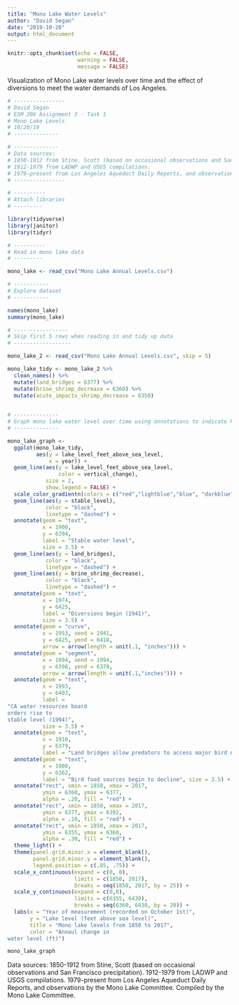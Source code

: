 ```yaml
---
title: "Mono Lake Water Levels"
author: "David Segan"
date: "2019-10-20"
output: html_document
---
```


```r
knitr::opts_chunk$set(echo = FALSE,
                      warning = FALSE,
                      message = FALSE)
```

Visualization of Mono Lake water levels over time and the effect of diversions to meet the water demands of Los Angeles.

```r
# ----------------
# David Segan
# ESM 206 Assignment 3 - Task 1
# Mono Lake Levels
# 10/20/19
# --------------

# --------------
# Data sources: 
# 1850-1912 from Stine, Scott (based on occasional observations and San Francisco precipitation). 
# 1912-1979 from LADWP and USGS compilations. 
# 1979-present from Los Angeles Aqueduct Daily Reports, and observations by the Mono Lake Committee. Compiled by the Mono Lake Committee.	
# ----------------

# ----------
# Attach libraries
# ---------

library(tidyverse)
library(janitor)
library(tidyr)

# ----------
# Read in mono lake data
# ---------

mono_lake <- read_csv("Mono Lake Annual Levels.csv")

# -----------
# Explore dataset
# -----------

names(mono_lake)
summary(mono_lake)

# -----------------
# Skip first 5 rows when reading in and tidy up data
# ------------------

mono_lake_2 <- read_csv("Mono Lake Annual Levels.csv", skip = 5)

mono_lake_tidy <- mono_lake_2 %>% 
  clean_names() %>% 
  mutate(land_bridges = 6377) %>% 
  mutate(brine_shrimp_decrease = 6360) %>% 
  mutate(acute_impacts_shrimp_decrease = 6350)
  

# --------------
# Graph mono lake water level over time using annotations to indicate key water levels and key historical events
# --------------

mono_lake_graph <- 
  ggplot(mono_lake_tidy, 
         aes(y = lake_level_feet_above_sea_level,
             x = year)) +
  geom_line(aes(y = lake_level_feet_above_sea_level, 
                color = vertical_change), 
            size = 2,
            show.legend = FALSE) +
  scale_color_gradientn(colors = c("red","lightblue","blue", "darkblue")) +
  geom_line(aes(y = stable_level),
            color = "black",
            linetype = "dashed") +
  annotate(geom = "text", 
           x = 1900,
           y = 6394,
           label = "Stable water level",
           size = 3.5) + 
  geom_line(aes(y = land_bridges), 
            color = "black",
            linetype = "dashed") + 
  geom_line(aes(y = brine_shrimp_decrease),
            color = "black",
            linetype = "dashed") +
  annotate(geom = "text",
           x = 1974,
           y = 6425,
           label = "Diversions begin (1941)",
           size = 3.5) + 
  annotate(geom = "curve",
           x = 1953, xend = 1941,
           y = 6425, yend = 6418,
           arrow = arrow(length = unit(.1, "inches"))) + 
  annotate(geom = "segment",
           x = 1994, xend = 1994,
           y = 6398, yend = 6379,
           arrow = arrow(length = unit(.1,"inches"))) +
  annotate(geom = "text",
           x = 1993,
           y = 6403,
           label = 
"CA water resources board
orders rise to  
stable level (1994)",
           size = 3.5) +
  annotate(geom = "text",
           x = 1910,
           y = 6379,
           label = "Land bridges allow predators to access major bird nesting sites", size = 3.5) +
  annotate(geom = "text",
           x = 1900,
           y = 6362,
           label = "Bird food sources begin to decline", size = 3.5) +
  annotate("rect", xmin = 1850, xmax = 2017,
           ymin = 6360, ymax = 6377, 
           alpha = .20, fill = "red") +
  annotate("rect", xmin = 1850, xmax = 2017,
           ymin = 6377, ymax = 6392, 
           alpha = .10, fill = "red") +
  annotate("rect", xmin = 1850, xmax = 2017,
           ymin = 6355, ymax = 6360, 
           alpha = .30, fill = "red") +
  theme_light() + 
  theme(panel.grid.minor.x = element_blank(), 
        panel.grid.minor.y = element_blank(),
        legend.position = c(.85, .75)) +
  scale_x_continuous(expand = c(0, 0), 
                     limits = c(1850, 2017), 
                     breaks = seq(1850, 2017, by = 25)) +
  scale_y_continuous(expand = c(0,0),
                     limits = c(6355, 6430),
                     breaks = seq(6360, 6430, by = 20)) +
  labs(x = "Year of measurement (recorded on October 1st)", 
       y = "Lake level (feet above sea level)",
       title = "Mono lake levels from 1850 to 2017",
       color = "Annaul change in
water level (ft)")


```


```r
mono_lake_graph
```

Data sources: 
1850-1912 from Stine, Scott (based on occasional observations and San Francisco precipitation). 
1912-1979 from LADWP and USGS compilations. 
1979-present from Los Angeles Aqueduct Daily Reports, and observations by the Mono Lake Committee. Compiled by the Mono Lake Committee.	
